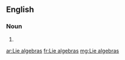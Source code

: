 ==English==

===Noun===
{{head|en|plural}}

# {{plural of|Lie algebra|lang=en|nocat=1}}

[[ar:Lie algebras]]
[[fr:Lie algebras]]
[[mg:Lie algebras]]
